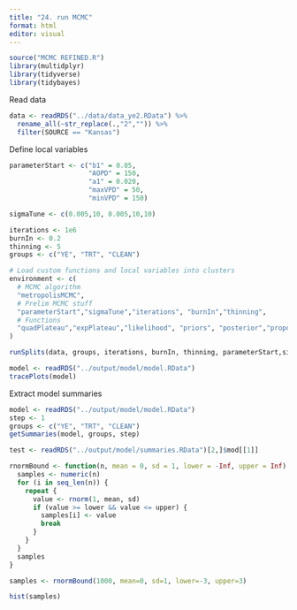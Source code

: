 ```yaml
---
title: "24. run MCMC"
format: html
editor: visual
---
```


```r
source("MCMC REFINED.R")
library(multidplyr)
library(tidyverse)
library(tidybayes)
```

Read data

```r
data <- readRDS("../data/data_ye2.RData") %>% 
  rename_all(~str_replace(.,"2","")) %>% 
  filter(SOURCE == "Kansas")
```

Define local variables

```r
parameterStart <- c("b1" = 0.05,
                    "AOPD" = 150,
                    "a1" = 0.020,
                    "maxVPD" = 50,
                    "minVPD" = 150)

sigmaTune <- c(0.005,10, 0.005,10,10)

iterations <- 1e6
burnIn <- 0.2
thinning <- 5
groups <- c("YE", "TRT", "CLEAN")

# Load custom functions and local variables into clusters
environment <- c( 
  # MCMC algorithm
  "metropolisMCMC",
  # Prelim MCMC stuff
  "parameterStart","sigmaTune","iterations", "burnIn","thinning", 
  # Functions
  "quadPlateau","expPlateau","likelihood", "priors", "posterior","proposalFunction"
)
```


```r
runSplits(data, groups, iterations, burnIn, thinning, parameterStart,sigmaTune, environment)
```


```r
model <- readRDS("../output/model/model.RData")
tracePlots(model)
```

Extract model summaries

```r
model <- readRDS("../output/model/model.RData")
step <- 1
groups <- c("YE", "TRT", "CLEAN")
getSummaries(model, groups, step)

```


```r

test <- readRDS("../output/model/summaries.RData")[2,]$mod[[1]]

rnormBound <- function(n, mean = 0, sd = 1, lower = -Inf, upper = Inf) {
  samples <- numeric(n)
  for (i in seq_len(n)) {
    repeat {
      value <- rnorm(1, mean, sd)
      if (value >= lower && value <= upper) {
        samples[i] <- value
        break
      }
    }
  }
  samples
}

samples <- rnormBound(1000, mean=0, sd=1, lower=-3, upper=3)

hist(samples)
```




